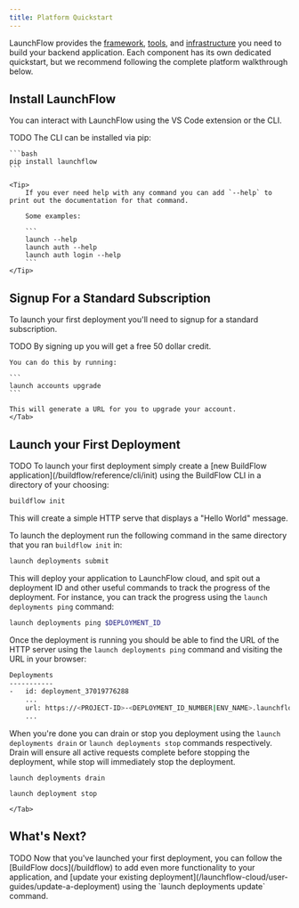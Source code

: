 ```yaml
---
title: Platform Quickstart
---
```


LaunchFlow provides the [framework](/buildflow/quickstart), [tools](/developer-tools/vs-code-extension/getting-started), and [infrastructure](/launchflow-cloud/introduction) you need to build your backend application. Each component has its own dedicated quickstart, but we recommend following the complete platform walkthrough below.

## Install LaunchFlow

You can interact with LaunchFlow using the VS Code extension or the CLI.

<Tabs>
  <Tab title="VS Code Extension">
    TODO
  </Tab>
  <Tab title="CLI">
    The CLI can be installed via pip:

    ```bash
    pip install launchflow
    ```

    <Tip>
        If you ever need help with any command you can add `--help` to print out the documentation for that command.

        Some examples:

        ```
        launch --help
        launch auth --help
        launch auth login --help
        ```
    </Tip>
  </Tab>
</Tabs>

## Signup For a Standard Subscription

To launch your first deployment you'll need to signup for a standard subscription.

<Tabs>
  <Tab title="VS Code Extension">
    TODO
  </Tab>
  <Tab title="CLI">
    <Tip>
        By signing up you will get a free 50 dollar credit.
    </Tip>

    You can do this by running:

    ```
    launch accounts upgrade
    ```

    This will generate a URL for you to upgrade your account.
    </Tab>
</Tabs>

## Launch your First Deployment


<Tabs>
  <Tab title="VS Code Extension">
    TODO
  </Tab>
  <Tab title="CLI">
To launch your first deployment simply create a [new BuildFlow application](/buildflow/reference/cli/init) using the BuildFlow CLI in a directory of your choosing:

```bash
buildflow init
```

This will create a simple HTTP serve that displays a "Hello World" message.

To launch the deployment run the following command in the same directory that you ran `buildflow init` in:

```bash
launch deployments submit
```

This will deploy your application to LaunchFlow cloud, and spit out a deployment ID and other useful commands to track the progress of the deployment.
For instance, you can track the progress using the `launch deployments ping` command:

```bash
launch deployments ping $DEPLOYMENT_ID
```

Once the deployment is running you should be able to find the URL of the HTTP server using the `launch deployments ping` command and visiting the URL in your browser:

```bash
Deployments
-----------
-   id: deployment_37019776288
    ...
    url: https://<PROJECT-ID>-<DEPLOYMENT_ID_NUMBER|ENV_NAME>.launchflow.app
    ...
```

When you're done you can drain or stop you deployment using the `launch deployments drain` or `launch deployments stop` commands respectively.
Drain will ensure all active requests complete before stopping the deployment, while stop will immediately stop the deployment.

```
launch deployments drain
```

```
launch deployment stop
```
    </Tab>
</Tabs>

## What's Next?

<Tabs>
    <Tab title="VS Code Extension">
        TODO
    </Tab>
    <Tab title="CLI">
        Now that you've launched your first deployment, you can follow the [BuildFlow docs](/buildflow) to add even more functionality to your application, and [update your existing deployment](/launchflow-cloud/user-guides/update-a-deployment) using the `launch deployments update` command.
    </Tab>
</Tabs>
